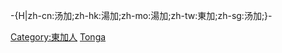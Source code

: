 -{H|zh-cn:汤加;zh-hk:湯加;zh-mo:湯加;zh-tw:東加;zh-sg:汤加;}-
[[Category:東加人|Category:東加人]]
[[Category:各職業諸國人物|Tonga]]